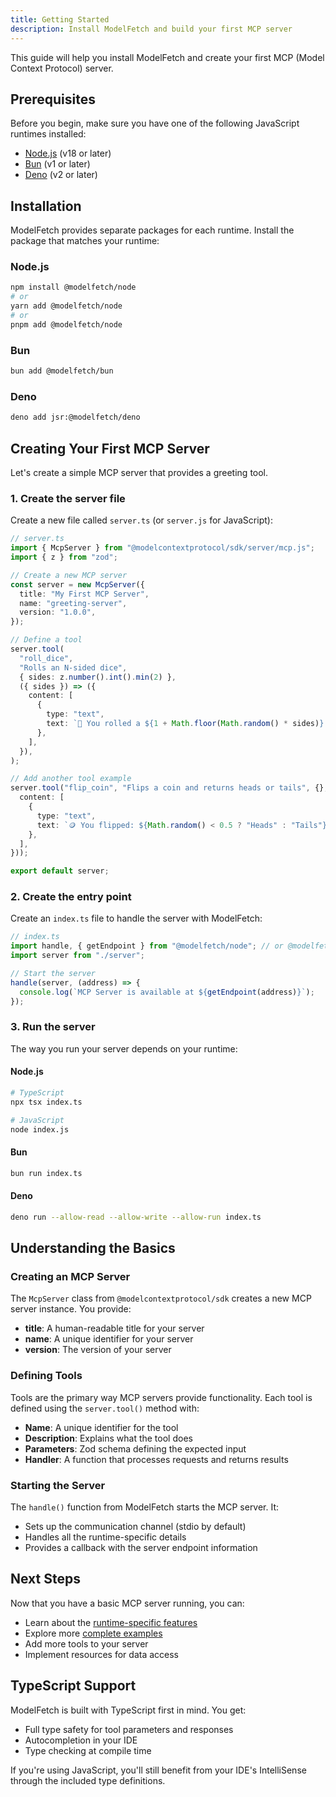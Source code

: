 ```yaml
---
title: Getting Started
description: Install ModelFetch and build your first MCP server
---
```


This guide will help you install ModelFetch and create your first MCP (Model Context Protocol) server.

## Prerequisites

Before you begin, make sure you have one of the following JavaScript runtimes installed:

- [Node.js](https://nodejs.org/) (v18 or later)
- [Bun](https://bun.sh/) (v1 or later)
- [Deno](https://deno.land/) (v2 or later)

## Installation

ModelFetch provides separate packages for each runtime. Install the package that matches your runtime:

### Node.js

```bash
npm install @modelfetch/node
# or
yarn add @modelfetch/node
# or
pnpm add @modelfetch/node
```

### Bun

```bash
bun add @modelfetch/bun
```

### Deno

```bash
deno add jsr:@modelfetch/deno
```

## Creating Your First MCP Server

Let's create a simple MCP server that provides a greeting tool.

### 1. Create the server file

Create a new file called `server.ts` (or `server.js` for JavaScript):

```typescript
// server.ts
import { McpServer } from "@modelcontextprotocol/sdk/server/mcp.js";
import { z } from "zod";

// Create a new MCP server
const server = new McpServer({
  title: "My First MCP Server",
  name: "greeting-server",
  version: "1.0.0",
});

// Define a tool
server.tool(
  "roll_dice",
  "Rolls an N-sided dice",
  { sides: z.number().int().min(2) },
  ({ sides }) => ({
    content: [
      {
        type: "text",
        text: `🎲 You rolled a ${1 + Math.floor(Math.random() * sides)}!`,
      },
    ],
  }),
);

// Add another tool example
server.tool("flip_coin", "Flips a coin and returns heads or tails", {}, () => ({
  content: [
    {
      type: "text",
      text: `🪙 You flipped: ${Math.random() < 0.5 ? "Heads" : "Tails"}!`,
    },
  ],
}));

export default server;
```

### 2. Create the entry point

Create an `index.ts` file to handle the server with ModelFetch:

```typescript
// index.ts
import handle, { getEndpoint } from "@modelfetch/node"; // or @modelfetch/bun, @modelfetch/deno
import server from "./server";

// Start the server
handle(server, (address) => {
  console.log(`MCP Server is available at ${getEndpoint(address)}`);
});
```

### 3. Run the server

The way you run your server depends on your runtime:

#### Node.js

```bash
# TypeScript
npx tsx index.ts

# JavaScript
node index.js
```

#### Bun

```bash
bun run index.ts
```

#### Deno

```bash
deno run --allow-read --allow-write --allow-run index.ts
```

## Understanding the Basics

### Creating an MCP Server

The `McpServer` class from `@modelcontextprotocol/sdk` creates a new MCP server instance. You provide:

- **title**: A human-readable title for your server
- **name**: A unique identifier for your server
- **version**: The version of your server

### Defining Tools

Tools are the primary way MCP servers provide functionality. Each tool is defined using the `server.tool()` method with:

- **Name**: A unique identifier for the tool
- **Description**: Explains what the tool does
- **Parameters**: Zod schema defining the expected input
- **Handler**: A function that processes requests and returns results

### Starting the Server

The `handle()` function from ModelFetch starts the MCP server. It:

- Sets up the communication channel (stdio by default)
- Handles all the runtime-specific details
- Provides a callback with the server endpoint information

## Next Steps

Now that you have a basic MCP server running, you can:

- Learn about the [runtime-specific features](/docs/runtimes/node)
- Explore more [complete examples](/docs/examples)
- Add more tools to your server
- Implement resources for data access

## TypeScript Support

ModelFetch is built with TypeScript first in mind. You get:

- Full type safety for tool parameters and responses
- Autocompletion in your IDE
- Type checking at compile time

If you're using JavaScript, you'll still benefit from your IDE's IntelliSense through the included type definitions.
